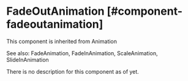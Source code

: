 
# FadeOutAnimation [#component-fadeoutanimation]

This component is inherited from <SmartLink href="/xmlui-animations/Animation">Animation</SmartLink>

See also: <SmartLink href="/xmlui-animations/FadeAnimation">FadeAnimation</SmartLink>, <SmartLink href="/xmlui-animations/FadeInAnimation">FadeInAnimation</SmartLink>, <SmartLink href="/xmlui-animations/ScaleAnimation">ScaleAnimation</SmartLink>, <SmartLink href="/xmlui-animations/SlideInAnimation">SlideInAnimation</SmartLink>

There is no description for this component as of yet.

